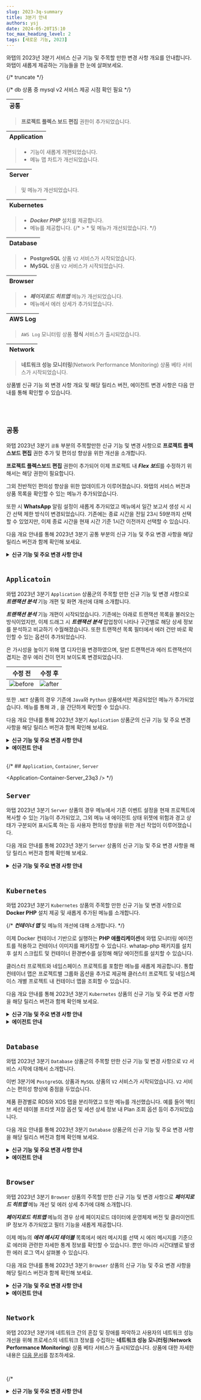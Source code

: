 ```yaml
---
slug: 2023-3q-summary
title: 3분기 안내
authors: ysj
date: 2024-05-20T15:10
toc_max_heading_level: 2
tags: [새로운 기능, 2023]
---
```


와탭의 2023년 3분기 서비스 신규 기능 및 주목할 만한 변경 사항 개요를 안내합니다. 와탭이 새롭게 제공하는 기능들을 한 눈에 살펴보세요.

<ImgLang img='/changelog/changelog-new3.png' desc='새로운 기능 sc' />

{/* truncate */}

{/* db 상품 중 mysql v2 서비스 제공 시점 확인 필요 */}

<div class ='faq'>

|**공통**|
|---| 

> **프로젝트 플렉스 보드 편집** 권한이 추가되었습니다.

|**Application**|
|---|

> * <Cmdname sid="TTL06209" className="uitext" /> 기능이 새롭게 개편되었습니다.
> * <Cmdname sid="side_transaction_map" className="uitext" /> 메뉴 맵 차트가 개선되었습니다. 

|**Server**|
|---|

> <Cmdname sid="sms_resource_board" className="uitext" /> 및 <Cmdname sid="side_eventSetting" className="uitext" /> 메뉴가 개선되었습니다.

|**Kubernetes**|
|---|

> * ***Docker PHP*** 설치를 제공합니다.
> * <Cmdname sid="side_integratedContainerMap" className="uitext" /> 메뉴를 제공합니다.
{/* > * <Cmdname sid="side_containerMap" className="uitext" /> 및 <Cmdname sid="side_perfSummary" className="uitext" /> 메뉴가 개선되었습니다. */}

|**Database**|
|---|

> * **PostgreSQL** 상품 <code class="my">V2</code> 서비스가 시작되었습니다.
> * **MySQL** 상품 <code class="my">V2</code> 서비스가 시작되었습니다.

|**Browser**|
|---|

> * ***페이지로드 히트맵*** 메뉴가 개선되었습니다. 
> * <Cmdname sid="side_rumErrorDashboard" className="uitext" /> 메뉴에서 에러 상세가 추가되었습니다. 

|**AWS Log**|
|---|

> `AWS Log` 모니터링 상품 **정식** 서비스가 출시되었습니다. 

|**Network**|
|---|

> **네트워크 성능 모니터링**(Network Performance Monitoring) 상품 베타 서비스가 시작되었습니다. 

</div>

상품별 신규 기능 외 변경 사항 개요 및 해당 릴리스 버전, 에이전트 변경 사항은 다음 안내를 통해 확인할 수 있습니다.

<br/>
<br/>

## `공통`

와탭 2023년 3분기 `공통` 부분의 주목할만한 신규 기능 및 변경 사항으로 **프로젝트 플렉스보드 편집** 권한 추가 및 편의성 향상을 위한 개선을 소개합니다.

**프로젝트 플렉스보드 편집** 권한이 추가되어 이제 프로젝트 내 ***Flex 보드***를 수정하기 위해서는 해당 권한이 필요합니다. 

그외 전반적인 편의성 향상을 위한 업데이트가 이루어졌습니다. 와탭의 서비스 버전과 상품 목록을 확인할 수 있는 <Cmdname sid="BTN06853" className="uitext" /> 메뉴가 추가되었습니다. 

<LinkImage img='changelog/changelog-whatap-info.png' desc='' className='noneborder' />

또한  <Cmdname sid="side_eventNoti" className="uitext" /> 시 **WhatsApp** 알림 설정이 새롭게 추가되었고 <Cmdname sid="side_integratedReport" className="uitext" /> 메뉴에서 일간 보고서 생성 시 시간 선택 제한 방식이 변경되었습니다. 기존에는 종료 시간을 전일 23시 59분까지 선택할 수 있었지만, 이제 종료 시간을 현재 시간 기준 1시간 이전까지 선택할 수 있습니다. 

다음 개요 안내를 통해 2023년 3분기 공통 부분의 신규 기능 및 주요 변경 사항을 해당 릴리스 버전과 함께 확인해 보세요.

<details className='changelog'>
<summary><b>신규 기능 및 주요 변경 사항 안내</b></summary>


<Common_23q3 />

</details>
<br/>

## `Applicatoin`

와탭 2023년 3분기 `Application` 상품군의 주목할 만한 신규 기능 및 변경 사항으로 ***트랜잭션 분석*** 기능 개편 및 <Cmdname sid="side_transaction_map" className="uitext" /> 화면 개선에 대해 소개합니다. 

***트랜잭션 분석*** 기능 개편이 시작되었습니다. 기존에는 <Cmdname sid="hitmap" className="uitext" /> 아래로 트랜잭션 목록을 불러오는 방식이었지만, 이제 <Cmdname sid="hitmap" className="uitext" /> 드래그 시 ***트랜잭션 분석*** 팝업창이 나타나 구간별로 해당 상세 정보를 분석하고 비교하기 수월해졌습니다. 또한 트랜잭션 목록 필터에서 에러 건만 바로 확인할 수 있는 옵션이 추가되었습니다.

<LinkImage img='release/release-note-tx-new-feature.png' desc='' className='noneborder' />

<Cmdname sid="side_transaction_map" className="uitext" />은 가시성을 높이기 위해 맵 디자인을 변경하였으며, 일반 트랜잭션과 에러 트랜잭션이 겹치는 경우 에러 건이 먼저 보이도록 변경되었습니다.

  | 수정 전 | 수정 후 |
  | :--: | :--: |
  | ![before](/img/release/before-transaction-chart.png) | ![after](/img/release/after-transaction-chart.png) |

또한 `.NET` 상품의 경우 기존에 `Java`와 `Python` 상품에서만 제공되었던 <Cmdname sid="side_stack" className="uitext" /> 메뉴가 추가되었습니다. <Cmdname sid="side_stack" className="uitext" /> 메뉴를 통해 <Cmdname sid="topstack" className="uitext" />과 <Cmdname sid="uniquestack" className="uitext" />, <Cmdname sid="active_stack" className="uitext" />을 간단하게 확인할 수 있습니다.

다음 개요 안내를 통해 2023년 3분기 `Application` 상품군의 신규 기능 및 주요 변경 사항을 해당 릴리스 버전과 함께 확인해 보세요. 

<details className='changelog'>
<summary><b>신규 기능 및 주요 변경 사항 안내</b></summary>


<Application_23q3 />

</details>

<details className='changelog2'>
<summary><b>에이전트 안내</b></summary>

### `Java`


<Java_agent_23q3 />

### `PHP`

#### <code class='changelog-service'>PHP Agent v2.6.2</code> <code class='changelog-date'>2023년 9월 13일</code>

* <Status>Feature</Status> 대용량 프로파일 처리 옵션 추가

  - **whatap.large_profile_enabled** <span class='type'>Boolean</span>

    기본값 `false`

    약 만 건 이하의 프로파일(스탭) 정보를 수집할 수 있습니다. 더 많은 양을 수집할 경우 `split_profile_enabled` 옵션으로 사용하는 것을 권장합니다.

  - **whatap.split_profile_enabled** <span class='type'>Boolean</span>

    기본값 `false`

    일정량의 프로파일을 가상 트랜잭션으로 분리하여 더 많은 프로파일 정보를 수집합니다. 여러 개의 트랜잭션 목록으로 분할 표기합니다.

* <Status>Feature</Status> 프로파일 데이터 압축 전송 옵션 추가

  * **whatap.profile_zip_enabled** <span class='type'>Boolean</span>  기본값 `true`

### `.NET`

#### <code class='changelog-service'>.NET Agent v2.1.1</code> <code class='changelog-date'>2023년 7월 17일</code>

* <Status>New</Status> Active Stack 지원

* <Status>New</Status> 닷넷 지원환경 분석 도구 기능 추가

#### <code class='changelog-service'>.NET Agent v2.1.2</code> <code class='changelog-date'>2023년 7월 20일</code>

* <Status>New</Status> WCF 지원

#### <code class='changelog-service'>.NET Agent v2.1.5</code> <code class='changelog-date'>2023년 9월 13일</code>

- <Status>New</Status> 타임아웃 시간 조절하는 <code>webservice_method_timeout</code> 옵션 추가

### `Go`


<Go_agent_23q3 />

</details>

<br/>

{/* ## `Application`, `Container`, `Server`


<Application-Container-Server_23q3 /> */}

## `Server`

와탭 2023년 3분기 `Server` 상품의 경우 <Cmdname sid="side_eventSetting" className="uitext" /> 메뉴에서 기존 이벤트 설정을 현재 프로젝트에 복사할 수 있는 기능이 추가되었고, 그외 <Cmdname sid="sms_resource_board" className="uitext" /> 메뉴 내 에이전트 상태 위젯에 위험과 경고 상태가 구분되어 표시도록 하는 등 사용자 편의성 향상을 위한 개선 작업이 이루어졌습니다. 

다음 개요 안내를 통해 2023년 3분기 `Server` 상품의 신규 기능 및 주요 변경 사항을 해당 릴리스 버전과 함께 확인해 보세요. 

<details className='changelog'>
<summary><b>신규 기능 및 주요 변경 사항 안내</b></summary>


<Server_23q3 />

</details>

<br/>


## `Kubernetes`

와탭 2023년 3분기 `Kubernetes` 상품의 주목할 만한 신규 기능 및 변경 사항으로 **Docker PHP** 설치 제공 및 새롭게 추가된 <Cmdname sid="side_integratedContainerMap" className="uitext" /> 메뉴를 소개합니다.

{/* ***컨테이너 맵*** 및 <Cmdname sid="side_perfSummary" className="uitext" /> 메뉴의 개선에 대해 소개합니다. */}

이제 Docker 컨테이너 기반으로 실행하는 **PHP 애플리케이션**에 와탭 모니터링 에이전트를 적용하고 컨테이너 이미지를 패키징할 수 있습니다. whatap-php 패키지를 설치 후 설치 스크립트 및 컨테이너 환경변수를 설정해 해당 에이전트를 설치할 수 있습니다. 

클러스터 프로젝트와 네임스페이스 프로젝트를 포함한 <Cmdname sid="side_integratedContainerMap" className="uitext" /> 메뉴를 새롭게 제공합니다. 통합 컨테이너 맵은 프로젝트별 그룹화 옵션을 추가로 제공해 클러스터 프로젝트 및 네임스페이스 개별 프로젝트 내 컨테이너 맵을 조회할 수 있습니다.

<LinkImage img='k8s-container-map-unified-whatapproject.png' desc='' className='noneborder' />

다음 개요 안내를 통해 2023년 3분기 `Kubernetes` 상품의 신규 기능 및 주요 변경 사항을 해당 릴리스 버전과 함께 확인해 보세요. 

<details className='changelog'>
<summary><b>신규 기능 및 주요 변경 사항 안내</b></summary>


<Container_23q3 />

</details>

<details className='changelog2'>
<summary><b>에이전트 안내</b></summary>

#### <code class='changelog-service'>Kubernetes Agent v1.3.6</code> <code class='changelog-date'>2023년 9월 25일</code>

- <Status>Feature</Status> 노드 목록 개편을 위한 노드 정보(클러스터 버전, 노드 상태 등) 추가

#### <code class='changelog-service'>Kubernetes Agent v1.3.7</code> <code class='changelog-date'>2023년 9월 27일</code>

- <Status>Feature</Status> 개편될 애플리케이션 목록 메뉴에서 노드 목록 연동을 위한 key 값 추가

</details>

<br/>


## `Database`

와탭 2023년 3분기 `Database` 상품군의 주목할 만한 신규 기능 및 변경 사항으로 <code class="my">V2</code> 서비스 시작에 대해서 소개합니다.

이번 3분기에 `PostgreSQL` 상품과 `MySQL` 상품의 <code class="my">V2</code> 서비스가 시작되었습니다. <code class="my">V2</code> 서비스는 편의성 향상에 중점을 두었습니다. 

제품 환경별로 RDS와 XOS 탭을 분리하였고 또한 <Cmdname sid="side_dbMonitoring" className="uitext" /> 메뉴를 개선했습니다. 예를 들어 액티브 세션 테이블 프리셋 저장 옵션 및 세션 상세 정보 내 Plan 조회 옵션 등이 추가되었습니다. 

다음 개요 안내를 통해 2023년 3분기 `Database` 상품군의 신규 기능 및 주요 변경 사항을 해당 릴리스 버전과 함께 확인해 보세요. 

<details className='changelog'>
<summary><b>신규 기능 및 주요 변경 사항 안내</b></summary>


<Database_23q3 />

</details>

<details className='changelog2'>
<summary><b>에이전트 안내</b></summary>

#### DBX


<DBX_agent_23q3 />

#### XOS


<XOS_agent_23q3 />

</details>

<br/>

## `Browser`

와탭 2023년 3분기 `Browser` 상품의 주목할 만한 신규 기능 및 변경 사항으로 ***페이지로드 히트맵*** 메뉴 개선 및 <Cmdname sid="side_rumErrorDashboard" className="uitext" /> 에러 상세 추가에 대해 소개합니다.

***페이지로드 히트맵*** 메뉴의 경우 상세 페이지로드 데이터에 운영체제 버전 및 클라이언트 IP 정보가 추가되었고 필터 기능을 새롭게 제공합니다.

이제 <Cmdname sid="side_rumErrorDashboard" className="uitext" /> 메뉴의 ***에러 메시지 테이블*** 목록에서 에러 메시지를 선택 시 에러 메시지를 기준으로 에러와 관련한 자세한 통계 정보를 확인할 수 있습니다. 뿐만 아니라 시간대별로 발생한 에러 로그 역시 살펴볼 수 있습니다.

<LinkImage img='browser-error-details-log.png' desc='Error log' />

다음 개요 안내를 통해 2023년 3분기 `Browser` 상품의 신규 기능 및 주요 변경 사항을 해당 릴리스 버전과 함께 확인해 보세요. 

<details className='changelog'>
<summary><b>신규 기능 및 주요 변경 사항 안내</b></summary>


<Browser_23q3 />

</details>

<details className='changelog2'>
<summary><b>에이전트 안내</b></summary>


<Browser_agent_23q3 />

</details>

<br/>

## `Network`

와탭 2023년 3분기에 네트워크 간의 혼잡 및 장애를 파악하고 사용자의 네트워크 성능 개선을 위해 프로세스의 네트워크 정보를 수집하는 **네트워크 성능 모니터링**(**Network Performance Monitoring**) 상품 베타 서비스가 출시되었습니다. 상품에 대한 자세한 내용은 [다음 문서](https://docs.whatap.io/npm/introduction)를 참조하세요. 

<br/>

{/* <details className='changelog'>
<summary><b>신규 기능 및 주요 변경 사항 안내</b></summary>


<Network_1q />

</div>  */}

{/* ## `CloudWatch`, `AZURE`, `OCI`, `NCP`

<details className='changelog'>
<summary><b>신규 기능 및 주요 변경 사항 안내</b></summary>


<Cloud_23q3 />

</div><br/> */}

## `AWS Log`

와탭 2023년 3분기 `AWS Log` 모니터링 서비스가 정식으로 출시되었습니다. S3와 Log Group 각각 리소스별로 확인하는 번거로운 과정을 거칠 필요없이 와탭 `AWS Log`는 AWS 상에서 발생하는 각종 로그를 수집해 통합 모니터링을 제공합니다. 상품에 대한 자세한 내용은 <a href="../../aws-log/introduction">다음 문서</a>를 참조하세요.

<details className='changelog'>
<summary><b>신규 기능 및 주요 변경 사항 안내</b></summary>


<AWSLog_23q3 />

</details>

<br/>

## `Log`

와탭 2023년 3분기 `Log` 상품의 주목할 만한 신규 기능 및 변경 사항을 다음과 같이 소개합니다. 

전반적으로 편의성 향상을 위한 업데이트가 이루어졌습니다. <Cmdname sid="side_logSearch" className="uitext" />, <Cmdname sid="side_logExplorer" className="uitext" />, <Cmdname sid="transaction_log" className="uitext" /> 메뉴에서 키워드 하이라이팅 기능이 추가되었습니다. 또한 <Cmdname sid="side_logSearch" className="uitext" /> 메뉴에서 인접 로그 조회 기능이 추가되었습니다. 

다음 개요 안내를 통해 2023년 3분기 `Log` 상품의 신규 기능 및 주요 변경 사항을 해당 릴리스 버전과 함께 확인해 보세요.

<details className='changelog'>
<summary><b>신규 기능 및 주요 변경 사항 안내</b></summary>


<Log_23q3 />

</details>

<br/>

{/* ## `실험실`

<details className='changelog'>
<summary><b>신규 기능 및 주요 변경 사항 안내</b></summary>


<Lab_23q3 />

</div><br/> */}

